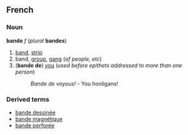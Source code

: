 ==French==
===Noun===
'''bande''' ''f'' (''plural'' '''bandes''')

#[[band]], [[strip]]
#band, [[group]], [[gang]] (''of people, etc'')
#('''bande de''') [[you]] (''used before epithets addressed to more than one person'')
#:''Bande de voyous!'' - You hooligans!

===Derived terms===
*[[bande dessinée]]
*[[bande magnétique]]
*[[bande perforée]]